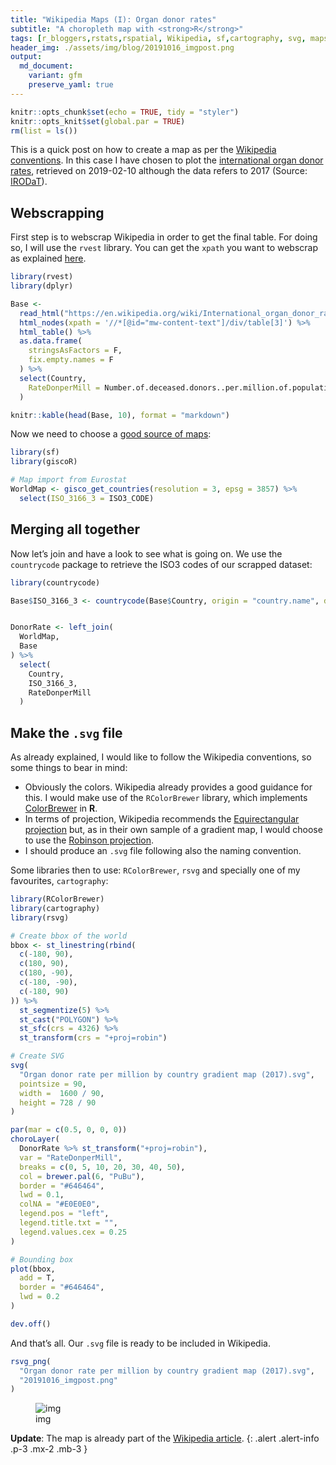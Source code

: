 ```yaml
---
title: "Wikipedia Maps (I): Organ donor rates"
subtitle: "A choropleth map with <strong>R</strong>"
tags: [r_bloggers,rstats,rspatial, Wikipedia, sf,cartography, svg, maps]
header_img: ./assets/img/blog/20191016_imgpost.png
output: 
  md_document:
    variant: gfm
    preserve_yaml: true
---
```


```r
knitr::opts_chunk$set(echo = TRUE, tidy = "styler")
knitr::opts_knit$set(global.par = TRUE)
rm(list = ls())
```

This is a quick post on how to create a map as per the [Wikipedia conventions](https://en.wikipedia.org/wiki/Wikipedia:WikiProject_Maps/Conventions#Gradient_maps). In this case I have chosen to plot the [international organ donor rates](https://en.wikipedia.org/wiki/International_organ_donor_rates), retrieved on 2019-02-10 although the data refers to 2017 (Source: [IRODaT](http://www.irodat.org/?p=database)).

## Webscrapping

First step is to webscrap Wikipedia in order to get the final table. For doing so, I will use the `rvest` library. You can get the `xpath` you want to webscrap as explained [here](https://stackoverflow.com/a/57972054/7877917).

```r
library(rvest)
library(dplyr)

Base <-
  read_html("https://en.wikipedia.org/wiki/International_organ_donor_rates") %>%
  html_nodes(xpath = '//*[@id="mw-content-text"]/div/table[3]') %>%
  html_table() %>%
  as.data.frame(
    stringsAsFactors = F,
    fix.empty.names = F
  ) %>%
  select(Country,
    RateDonperMill = Number.of.deceased.donors..per.million.of.population
  )

knitr::kable(head(Base, 10), format = "markdown")
```

Now we need to choose a [good source of maps](https://dieghernan.github.io/201906_Beautiful2/):

```r
library(sf)
library(giscoR)

# Map import from Eurostat
WorldMap <- gisco_get_countries(resolution = 3, epsg = 3857) %>%
  select(ISO_3166_3 = ISO3_CODE)
```

## Merging all together

Now let's join and have a look to see what is going on. We use the `countrycode` package to retrieve the ISO3 codes of our scrapped dataset:

```r

library(countrycode)

Base$ISO_3166_3 <- countrycode(Base$Country, origin = "country.name", destination = "iso3c")


DonorRate <- left_join(
  WorldMap,
  Base
) %>%
  select(
    Country,
    ISO_3166_3,
    RateDonperMill
  )
```

## Make the `.svg` file

As already explained, I would like to follow the Wikipedia conventions, so some things to bear in mind:

-   Obviously the colors. Wikipedia already provides a good guidance for this. I would make use of the `RColorBrewer` library, which implements [ColorBrewer](http://colorbrewer2.org/#type=sequential&scheme=PuBu&n=9) in **R**.
-   In terms of projection, Wikipedia recommends the [Equirectangular projection](https://en.wikipedia.org/wiki/Equirectangular_projection) but, as in their own sample of a gradient map, I would choose to use the [Robinson projection](https://en.wikipedia.org/wiki/Robinson_projection).
-   I should produce an `.svg` file following also the naming convention.

Some libraries then to use: `RColorBrewer`, `rsvg` and specially one of my favourites, `cartography`:

```r
library(RColorBrewer)
library(cartography)
library(rsvg)

# Create bbox of the world
bbox <- st_linestring(rbind(
  c(-180, 90),
  c(180, 90),
  c(180, -90),
  c(-180, -90),
  c(-180, 90)
)) %>%
  st_segmentize(5) %>%
  st_cast("POLYGON") %>%
  st_sfc(crs = 4326) %>%
  st_transform(crs = "+proj=robin")

# Create SVG
svg(
  "Organ donor rate per million by country gradient map (2017).svg",
  pointsize = 90,
  width =  1600 / 90,
  height = 728 / 90
)

par(mar = c(0.5, 0, 0, 0))
choroLayer(
  DonorRate %>% st_transform("+proj=robin"),
  var = "RateDonperMill",
  breaks = c(0, 5, 10, 20, 30, 40, 50),
  col = brewer.pal(6, "PuBu"),
  border = "#646464",
  lwd = 0.1,
  colNA = "#E0E0E0",
  legend.pos = "left",
  legend.title.txt = "",
  legend.values.cex = 0.25
)

# Bounding box
plot(bbox,
  add = T,
  border = "#646464",
  lwd = 0.2
)

dev.off()
```

And that's all. Our `.svg` file is ready to be included in Wikipedia.

```r
rsvg_png(
  "Organ donor rate per million by country gradient map (2017).svg",
  "20191016_imgpost.png"
)
```

![img](../assets/img/blog/20191016_imgpost.png)

**Update**: The map is already part of the [Wikipedia article](https://en.wikipedia.org/wiki/International_organ_donor_rates#Global_Summary).
{: .alert .alert-info .p-3 .mx-2 .mb-3 }
